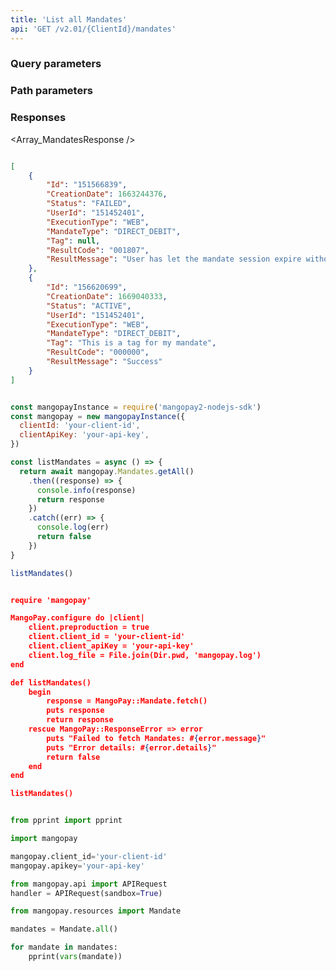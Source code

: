 ```yaml
---
title: 'List all Mandates'  
api: 'GET /v2.01/{ClientId}/mandates'  
---
```


  

### Query parameters  

<BeforeDate2 />  

<AfterDate2 />  

### Path parameters  

<MandateId />  

### Responses  

<AccordionGroup><Accordion title="200 ">  

<Array_MandatesResponse /></Accordion></AccordionGroup>  

<ResponseExample>  

```json 200   

[
    {
        "Id": "151566839",
        "CreationDate": 1663244376,
        "Status": "FAILED",
        "UserId": "151452401",
        "ExecutionType": "WEB",
        "MandateType": "DIRECT_DEBIT",
        "Tag": null,
        "ResultCode": "001807",
        "ResultMessage": "User has let the mandate session expire without confirming"
    },
    {
        "Id": "156620699",
        "CreationDate": 1669040333,
        "Status": "ACTIVE",
        "UserId": "151452401",
        "ExecutionType": "WEB",
        "MandateType": "DIRECT_DEBIT",
        "Tag": "This is a tag for my mandate",
        "ResultCode": "000000",
        "ResultMessage": "Success"
    }
]  

 ```  

</ResponseExample>  

<RequestExample>  
  
```javascript NodeJS  

const mangopayInstance = require('mangopay2-nodejs-sdk')
const mangopay = new mangopayInstance({
  clientId: 'your-client-id',
  clientApiKey: 'your-api-key',
})

const listMandates = async () => {
  return await mangopay.Mandates.getAll()
    .then((response) => {
      console.info(response)
      return response
    })
    .catch((err) => {
      console.log(err)
      return false
    })
}

listMandates()  
```  

  
```json REST  

require 'mangopay'

MangoPay.configure do |client|
    client.preproduction = true
    client.client_id = 'your-client-id'
    client.client_apiKey = 'your-api-key'
    client.log_file = File.join(Dir.pwd, 'mangopay.log')
end

def listMandates()
    begin
        response = MangoPay::Mandate.fetch()
        puts response
        return response
    rescue MangoPay::ResponseError => error
        puts "Failed to fetch Mandates: #{error.message}"
        puts "Error details: #{error.details}"
        return false
    end
end

listMandates()  
```  

  
```python Python  

from pprint import pprint

import mangopay

mangopay.client_id='your-client-id'
mangopay.apikey='your-api-key'

from mangopay.api import APIRequest
handler = APIRequest(sandbox=True)

from mangopay.resources import Mandate

mandates = Mandate.all()

for mandate in mandates:
    pprint(vars(mandate))  
```  

  
</RequestExample>